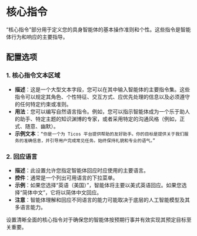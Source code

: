 # 核心指令

“核心指令”部分用于定义您的具身智能体的基本操作准则和个性。这些指令是智能体行为和响应的主要指导。

## 配置选项

### 1. 核心指令文本区域

- **描述**：这是一个大型文本字段，您可以在其中输入智能体的主要指令集。这些指令可以规定其角色、个性特征、交互方式、应优先处理的信息以及必须遵守的任何特定约束或准则。
- **用法**：您可以编写自然语言指令。例如，您可以指示智能体成为一个乐于助人的助手、特定主题的知识渊博的专家，或者采用特定的沟通风格（例如，正式、随意、幽默）。
- **示例文本**：`“你是一个为 Ticos 平台提供帮助的友好助手。你的目标是提供关于我们服务的准确信息，并引导用户完成常见任务。始终保持礼貌和专业的语气。”`

### 2. 回应语言

- **描述**：此设置允许您指定智能体回应时应使用的主要语言。
- **控件**：通常是一个列出可用语言的下拉菜单。
- **示例**：如果您选择“英语（美国）”，智能体将主要以美式英语回应。如果您选择“简体中文”，它将以简体中文回应。
- **注意**：智能体理解和回应不同语言的能力可能取决于底层的人工智能模型及其多语言能力。

设置清晰全面的核心指令对于确保您的智能体按预期行事并有效实现其预定目标至关重要。
